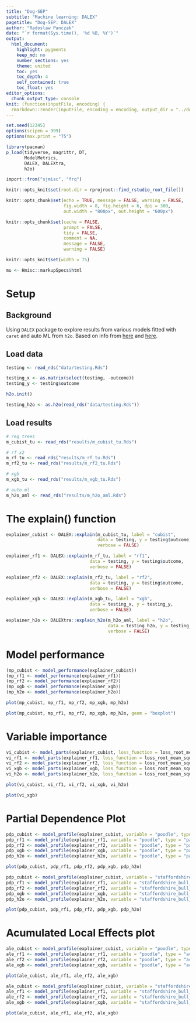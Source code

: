 ```yaml
---
title: "Dog-SEP"
subtitle: "Machine learning: DALEX"
pagetitle: "Dog-SEP: DALEX"
author: "Radoslaw Panczak"
date: "`r format(Sys.time(), '%d %B, %Y')`"
output: 
  html_document: 
    highlight: pygments
    keep_md: no
    number_sections: yes
    theme: united
    toc: yes
    toc_depth: 4
    self_contained: true
    toc_float: yes
editor_options: 
  chunk_output_type: console
knit: (function(inputFile, encoding) {
  rmarkdown::render(inputFile, encoding = encoding, output_dir = "../docs") })
---
```


<!-- ------------------------------------------------------------ --> 

```r
set.seed(12345)
options(scipen = 999)
options(max.print = "75")

library(pacman)
p_load(tidyverse, magrittr, DT,
       ModelMetrics, 
       DALEX, DALEXtra,
       h2o)

import::from("sjmisc", "frq")
```

```r
knitr::opts_knit$set(root.dir = rprojroot::find_rstudio_root_file())

knitr::opts_chunk$set(echo = TRUE, message = FALSE, warning = FALSE, 
                      fig.width = 8, fig.height = 6, dpi = 300, 
                      out.width = "800px", out.height = "600px")

knitr::opts_chunk$set(cache = FALSE,
                      prompt = FALSE,
                      tidy = FALSE,
                      comment = NA,
                      message = FALSE,
                      warning = FALSE)

knitr::opts_knit$set(width = 75)

mu <- Hmisc::markupSpecs$html
```

<!-- ------------------------------------------------------------ --> 

# Setup 

## Background 

Using `DALEX` package to explore results from various models fitted with `caret` and auto ML from `h2o`. Based on info from [here](https://htmlpreview.github.io/?https://github.com/ModelOriented/DALEX-docs/blob/master/vignettes/DALEX_caret.html) and [here](https://github.com/RPanczak/FUN_BCC-animal-permits/issues/32). 

## Load data

```r
testing <- read_rds("data/testing.Rds")

testing_x <- as.matrix(select(testing, -outcome))
testing_y <- testing$outcome

h2o.init()

testing_h2o <- as.h2o(read_rds("data/testing.Rds"))
```

## Load results

```r
# reg trees
m_cubist_tu <- read_rds("results/m_cubist_tu.Rds")

# rf x2
m_rf_tu <- read_rds("results/m_rf_tu.Rds")
m_rf2_tu <- read_rds("results/m_rf2_tu.Rds")

# xgb
m_xgb_tu <- read_rds("results/m_xgb_tu.Rds")

# auto ml
m_h2o_aml <- read_rds("results/m_h2o_aml.Rds")
```

<!-- ------------------------------------------------------------ --> 

# The explain() function

```r
explainer_cubist <- DALEX::explain(m_cubist_tu, label = "cubist", 
                                   data = testing, y = testing$outcome, 
                                   verbose = FALSE)

explainer_rf1 <- DALEX::explain(m_rf_tu, label = "rf1", 
                                data = testing, y = testing$outcome, 
                                verbose = FALSE)

explainer_rf2 <- DALEX::explain(m_rf2_tu, label = "rf2", 
                                data = testing, y = testing$outcome, 
                                verbose = FALSE)

explainer_xgb <- DALEX::explain(m_xgb_tu, label = "xgb", 
                                data = testing_x, y = testing_y, 
                                verbose = FALSE)

explainer_h2o <- DALEXtra::explain_h2o(m_h2o_aml, label = "h2o", 
                                       data = testing_h2o, y = testing_h2o$outcome, 
                                       verbose = FALSE)
```

# Model performance

```r
(mp_cubist <- model_performance(explainer_cubist))
(mp_rf1 <- model_performance(explainer_rf1))
(mp_rf2 <- model_performance(explainer_rf2))
(mp_xgb <- model_performance(explainer_xgb))
(mp_h2o <- model_performance(explainer_h2o))
```

```r
plot(mp_cubist, mp_rf1, mp_rf2, mp_xgb, mp_h2o)
```

```r
plot(mp_cubist, mp_rf1, mp_rf2, mp_xgb, mp_h2o, geom = "boxplot")
```

# Variable importance

```r
vi_cubist <- model_parts(explainer_cubist, loss_function = loss_root_mean_square)
vi_rf1 <- model_parts(explainer_rf1, loss_function = loss_root_mean_square)
vi_rf2 <- model_parts(explainer_rf2, loss_function = loss_root_mean_square)
vi_xgb <- model_parts(explainer_xgb, loss_function = loss_root_mean_square)
vi_h2o <- model_parts(explainer_h2o, loss_function = loss_root_mean_square)
```

```r
plot(vi_cubist, vi_rf1, vi_rf2, vi_xgb, vi_h2o)
```

```r
plot(vi_xgb)
```

# Partial Dependence Plot

```r
pdp_cubist <- model_profile(explainer_cubist, variable = "poodle", type = "partial")
pdp_rf1 <- model_profile(explainer_rf1, variable = "poodle", type = "partial")
pdp_rf2 <- model_profile(explainer_rf2, variable = "poodle", type = "partial")
pdp_xgb <- model_profile(explainer_xgb, variable = "poodle", type = "partial")
pdp_h2o <- model_profile(explainer_h2o, variable = "poodle", type = "partial")
```

```r
plot(pdp_cubist, pdp_rf1, pdp_rf2, pdp_xgb, pdp_h2o)
```

```r
pdp_cubist <- model_profile(explainer_cubist, variable = "staffordshire_bull_terrier", type = "partial")
pdp_rf1 <- model_profile(explainer_rf1, variable = "staffordshire_bull_terrier", type = "partial")
pdp_rf2 <- model_profile(explainer_rf2, variable = "staffordshire_bull_terrier", type = "partial")
pdp_xgb <- model_profile(explainer_xgb, variable = "staffordshire_bull_terrier", type = "partial")
pdp_h2o <- model_profile(explainer_h2o, variable = "staffordshire_bull_terrier", type = "partial")
```

```r
plot(pdp_cubist, pdp_rf1, pdp_rf2, pdp_xgb, pdp_h2o)
```

# Acumulated Local Effects plot

```r
ale_cubist <- model_profile(explainer_cubist, variable = "poodle", type = "accumulated")
ale_rf1 <- model_profile(explainer_rf1, variable = "poodle", type = "accumulated")
ale_rf2 <- model_profile(explainer_rf2, variable = "poodle", type = "accumulated")
ale_xgb <- model_profile(explainer_xgb, variable = "poodle", type = "accumulated")
```

```r
plot(ale_cubist, ale_rf1, ale_rf2, ale_xgb)
```

```r
ale_cubist <- model_profile(explainer_cubist, variable = "staffordshire_bull_terrier", type = "accumulated")
ale_rf1 <- model_profile(explainer_rf1, variable = "staffordshire_bull_terrier", type = "accumulated")
ale_rf2 <- model_profile(explainer_rf2, variable = "staffordshire_bull_terrier", type = "accumulated")
ale_xgb <- model_profile(explainer_xgb, variable = "staffordshire_bull_terrier", type = "accumulated")
```

```r
plot(ale_cubist, ale_rf1, ale_rf2, ale_xgb)
```
